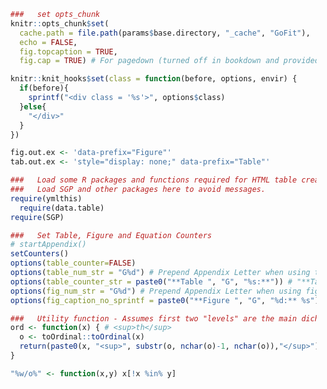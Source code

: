 
```r
  ###   set opts_chunk
  knitr::opts_chunk$set(
    cache.path = file.path(params$base.directory, "_cache", "GoFit"),
    echo = FALSE,
    fig.topcaption = TRUE,
    fig.cap = TRUE) # For pagedown (turned off in bookdown and provided manually)

  knitr::knit_hooks$set(class = function(before, options, envir) {
    if(before){
      sprintf("<div class = '%s'>", options$class)
    }else{
      "</div>"
    }
  })

  fig.out.ex <- 'data-prefix="Figure"'
  tab.out.ex <- 'style="display: none;" data-prefix="Table"'

  ###   Load some R packages and functions required for HTML table creation silently.
  ###   Load SGP and other packages here to avoid messages.
  require(ymlthis)
	require(data.table)
  require(SGP)

  ###   Set Table, Figure and Equation Counters
  # startAppendix()
  setCounters()
  options(table_counter=FALSE)
  options(table_num_str = "G%d") # Prepend Appendix Letter when using tblNum()
  options(table_counter_str = paste0("**Table ", "G", "%s:**")) # "**Table A%s:**" LETTERS[appendix.number]
  options(fig_num_str = "G%d") # Prepend Appendix Letter when using figNum()
  options(fig_caption_no_sprintf = paste0("**Figure ", "G", "%d:** %s")) # "**Figure A%d:** %s"

  ###   Utility function - Assumes first two "levels" are the main dichotomy
  ord <- function(x) { # <sup>th</sup>
    o <- toOrdinal::toOrdinal(x)
    return(paste0(x, "<sup>", substr(o, nchar(o)-1, nchar(o)),"</sup>"))
  }

  "%w/o%" <- function(x,y) x[!x %in% y]
```
